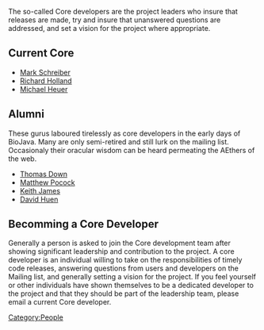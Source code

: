 The so-called Core developers are the project leaders who insure that releases are made, try and insure that unanswered questions are addressed, and set a vision for the project where appropriate. 

== Current Core ==
* [[Mark Schreiber|Mark Schreiber]]
* [[Richard Holland|Richard Holland]]
* [[Michael Heuer|Michael Heuer]]

== Alumni ==
These gurus laboured tirelessly as core developers in the early days of BioJava. Many are only semi-retired and still lurk on the mailing list. Occasionaly their oracular wisdom can be heard permeating the AEthers of the web.

* [[Thomas Down|Thomas Down]]
* [[Matthew Pocock|Matthew Pocock]]
* [[Keith James|Keith James]]
* [[David Huen|David Huen]]

== Becomming a Core Developer ==
Generally a person is asked to join the Core development team after showing significant leadership and contribution to the project. A core developer is an individual willing to take on the responsibilities of timely code releases, answering questions from users and developers on the Mailing list, and generally setting a vision for the project. If you feel yourself or other individuals have shown themselves to be a dedicated developer to the project and that they should be part of the leadership team, please email a current Core developer.
[[Category:People]]